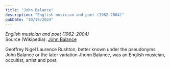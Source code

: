 ```yaml
---
title: "John Balance"
description: "English musician and poet (1962–2004)"
pubDate: "10/19/2024"
---
```


*English musician and poet (1962–2004)*  
Source (Wikipedia): [John Balance][1]

Geoffrey Nigel Laurence Rushton, better known under the pseudonyms John Balance or the later variation Jhonn Balance, was an English musician, occultist, artist and poet.

[1]: https://en.wikipedia.org/wiki/John_Balance
